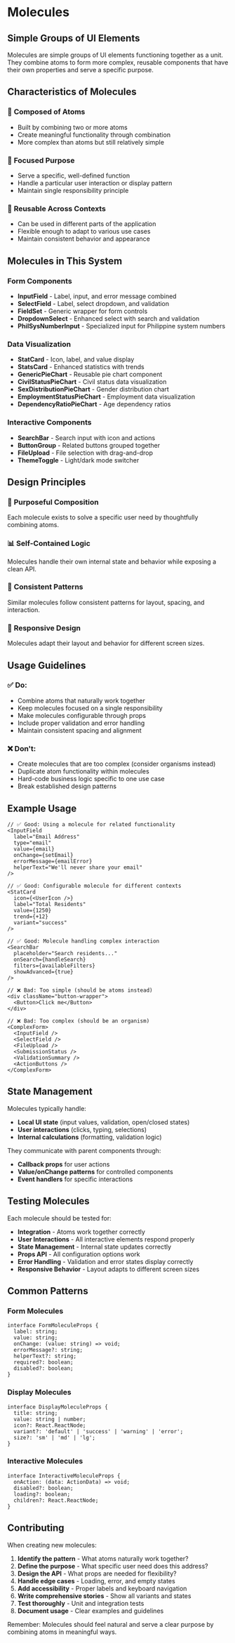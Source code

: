 
<Meta title="Molecules/Overview" />

# Molecules

## Simple Groups of UI Elements

Molecules are simple groups of UI elements functioning together as a unit. They combine atoms to form more complex, reusable components that have their own properties and serve a specific purpose.

## Characteristics of Molecules

### 🧪 **Composed of Atoms**
- Built by combining two or more atoms
- Create meaningful functionality through combination
- More complex than atoms but still relatively simple

### 🎯 **Focused Purpose**
- Serve a specific, well-defined function
- Handle a particular user interaction or display pattern
- Maintain single responsibility principle

### 🔄 **Reusable Across Contexts**
- Can be used in different parts of the application
- Flexible enough to adapt to various use cases
- Maintain consistent behavior and appearance

## Molecules in This System

### Form Components
- **InputField** - Label, input, and error message combined
- **SelectField** - Label, select dropdown, and validation
- **FieldSet** - Generic wrapper for form controls
- **DropdownSelect** - Enhanced select with search and validation
- **PhilSysNumberInput** - Specialized input for Philippine system numbers

### Data Visualization
- **StatCard** - Icon, label, and value display
- **StatsCard** - Enhanced statistics with trends
- **GenericPieChart** - Reusable pie chart component
- **CivilStatusPieChart** - Civil status data visualization
- **SexDistributionPieChart** - Gender distribution chart
- **EmploymentStatusPieChart** - Employment data visualization
- **DependencyRatioPieChart** - Age dependency ratios

### Interactive Components
- **SearchBar** - Search input with icon and actions
- **ButtonGroup** - Related buttons grouped together
- **FileUpload** - File selection with drag-and-drop
- **ThemeToggle** - Light/dark mode switcher

## Design Principles

### 🔗 **Purposeful Composition**
Each molecule exists to solve a specific user need by thoughtfully combining atoms.

### 📊 **Self-Contained Logic**
Molecules handle their own internal state and behavior while exposing a clean API.

### 🎨 **Consistent Patterns**
Similar molecules follow consistent patterns for layout, spacing, and interaction.

### 📱 **Responsive Design**
Molecules adapt their layout and behavior for different screen sizes.

## Usage Guidelines

### ✅ **Do:**
- Combine atoms that naturally work together
- Keep molecules focused on a single responsibility
- Make molecules configurable through props
- Include proper validation and error handling
- Maintain consistent spacing and alignment

### ❌ **Don't:**
- Create molecules that are too complex (consider organisms instead)
- Duplicate atom functionality within molecules
- Hard-code business logic specific to one use case
- Break established design patterns

## Example Usage

```tsx
// ✅ Good: Using a molecule for related functionality
<InputField
  label="Email Address"
  type="email"
  value={email}
  onChange={setEmail}
  errorMessage={emailError}
  helperText="We'll never share your email"
/>

// ✅ Good: Configurable molecule for different contexts
<StatCard
  icon={<UserIcon />}
  label="Total Residents"
  value={1250}
  trend={+12}
  variant="success"
/>

// ✅ Good: Molecule handling complex interaction
<SearchBar
  placeholder="Search residents..."
  onSearch={handleSearch}
  filters={availableFilters}
  showAdvanced={true}
/>

// ❌ Bad: Too simple (should be atoms instead)
<div className="button-wrapper">
  <Button>Click me</Button>
</div>

// ❌ Bad: Too complex (should be an organism)
<ComplexForm>
  <InputField />
  <SelectField />
  <FileUpload />
  <SubmissionStatus />
  <ValidationSummary />
  <ActionButtons />
</ComplexForm>
```

## State Management

Molecules typically handle:
- **Local UI state** (input values, validation, open/closed states)
- **User interactions** (clicks, typing, selections)
- **Internal calculations** (formatting, validation logic)

They communicate with parent components through:
- **Callback props** for user actions
- **Value/onChange patterns** for controlled components
- **Event handlers** for specific interactions

## Testing Molecules

Each molecule should be tested for:
- **Integration** - Atoms work together correctly
- **User Interactions** - All interactive elements respond properly
- **State Management** - Internal state updates correctly
- **Props API** - All configuration options work
- **Error Handling** - Validation and error states display correctly
- **Responsive Behavior** - Layout adapts to different screen sizes

## Common Patterns

### Form Molecules
```tsx
interface FormMoleculeProps {
  label: string;
  value: string;
  onChange: (value: string) => void;
  errorMessage?: string;
  helperText?: string;
  required?: boolean;
  disabled?: boolean;
}
```

### Display Molecules
```tsx
interface DisplayMoleculeProps {
  title: string;
  value: string | number;
  icon?: React.ReactNode;
  variant?: 'default' | 'success' | 'warning' | 'error';
  size?: 'sm' | 'md' | 'lg';
}
```

### Interactive Molecules
```tsx
interface InteractiveMoleculeProps {
  onAction: (data: ActionData) => void;
  disabled?: boolean;
  loading?: boolean;
  children?: React.ReactNode;
}
```

## Contributing

When creating new molecules:

1. **Identify the pattern** - What atoms naturally work together?
2. **Define the purpose** - What specific user need does this address?
3. **Design the API** - What props are needed for flexibility?
4. **Handle edge cases** - Loading, error, and empty states
5. **Add accessibility** - Proper labels and keyboard navigation
6. **Write comprehensive stories** - Show all variants and states
7. **Test thoroughly** - Unit and integration tests
8. **Document usage** - Clear examples and guidelines

Remember: Molecules should feel natural and serve a clear purpose by combining atoms in meaningful ways.